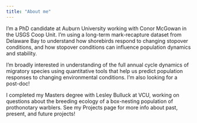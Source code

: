 ```yaml
---
title: "About me"
---
```


I'm a PhD candidate at Auburn University working with Conor McGowan in the USGS Coop Unit. I'm using a long-term mark-recapture dataset from Delaware Bay to understand how shorebirds respond to changing stopover conditions, and how stopover conditions can influence population dynamics and stability. 

I'm broadly interested in  understanding of the full annual cycle dynamics of migratory species using quantitative tools that help us predict population responses to changing environmental conditions. I'm also looking for a post-doc!

I completed my Masters degree with Lesley Bulluck at VCU, working on questions about the breeding ecology of a box-nesting population of prothonotary warblers. See my Projects page for more info about past, present, and future projects!